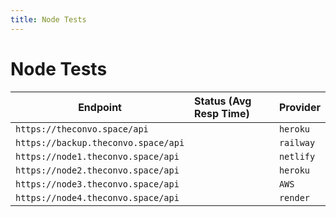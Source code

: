 ---
title: Node Tests
---


# Node Tests

| Endpoint 	| Status (Avg Resp Time)  | Provider	|
|-	|:-	|:-	|
| `https://theconvo.space/api` 	| <TestNode testUrl="https://theconvo.space/api"/> 	| `heroku` |
| `https://backup.theconvo.space/api` 	| <TestNode testUrl="https://backup.theconvo.space/api"/> 	| `railway` |
| `https://node1.theconvo.space/api` 	| <TestNode testUrl="https://node1.theconvo.space/api"/> 	| `netlify` |
| `https://node2.theconvo.space/api`     	| <TestNode testUrl="https://node2.theconvo.space/api"/> 	| `heroku` |
| `https://node3.theconvo.space/api` 	| <TestNode testUrl="https://node3.theconvo.space/api"/> 	| `AWS` |
| `https://node4.theconvo.space/api` 	| <TestNode testUrl="https://node4.theconvo.space/api"/> 	| `render` |
